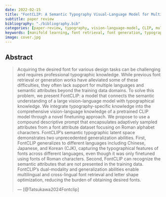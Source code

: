 ```yaml
---
date: 2022-02-15
title: "FontCLIP: A Semantic Typography Visual-Language Model for Multilingual Font Applications"
subtitle: paper review
bibliography: "./bibliography.bib"
categories: [paper-review, typography, vision-language-model, CLIP, multilingual, cross-lingual, semantic attributes]
keywords: [manifold learning, font retrieval, font generation, typography, vision-language model, CLIP, multilingual, cross-lingual, semantic attributes]
image: cover.jpg
---
```


## Abstract

> Acquiring the desired font for various design tasks can be challenging and requires professional typographic knowledge. While previous font retrieval or generation works have alleviated some of these difficulties, they often lack support for multiple languages and semantic attributes beyond the training data domains. To solve this problem, we present FontCLIP: a model that connects the semantic understanding of a large vision-language model with typographical knowledge. We integrate typography-specific knowledge into the comprehensive vision-language knowledge of a pretrained CLIP model through a novel finetuning approach. We propose to use a compound descriptive prompt that encapsulates adaptively sampled attributes from a font attribute dataset focusing on Roman alphabet characters. FontCLIP's semantic typographic latent space demonstrates two unprecedented generalization abilities. First, FontCLIP generalizes to different languages including Chinese, Japanese, and Korean (CJK), capturing the typographical features of fonts across different languages, even though it was only finetuned using fonts of Roman characters. Second, FontCLIP can recognize the semantic attributes that are not presented in the training data. FontCLIP's dual-modality and generalization abilities enable multilingual and cross-lingual font retrieval and letter shape optimization, reducing the burden of obtaining desired fonts.
>
> --- [@Tatsukawa2024Fontclip]